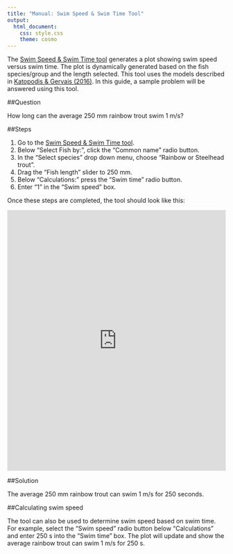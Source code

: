 ```yaml
---
title: "Manual: Swim Speed & Swim Time Tool"
output: 
  html_document:
    css: style.css
    theme: cosmo
---
```


<!-- Google Analytics Script -->
<script>
  (function(i,s,o,g,r,a,m){i['GoogleAnalyticsObject']=r;i[r]=i[r]||function(){
  (i[r].q=i[r].q||[]).push(arguments)},i[r].l=1*new Date();a=s.createElement(o),
  m=s.getElementsByTagName(o)[0];a.async=1;a.src=g;m.parentNode.insertBefore(a,m)
  })(window,document,'script','https://www.google-analytics.com/analytics.js','ga');

  ga('create', 'UA-88888600-1', 'auto');
  ga('send', 'pageview');

</script>

The [Swim Speed &amp; Swim Time tool](http://34.193.104.83/speedtime.html) generates a plot showing swim speed versus swim time. The plot is dynamically generated based on the fish species/group and the length selected. This tool uses the models described in [Katopodis &amp; Gervais (2016)](http://www.dfo-mpo.gc.ca/csas-sccs/Publications/ResDocs-DocRech/2016/2016_002-eng.pdf). In this guide, a sample problem will be answered using this tool.

##Question

How long can the average 250 mm rainbow trout swim 1 m/s?

##Steps


1. Go to the [Swim Speed &amp; Swim Time tool](http://34.193.104.83/speedtime.html).
2. Below "Select Fish by:", click the "Common name" radio button.
3. In the "Select species" drop down menu, choose "Rainbow or Steelhead trout".
4. Drag the "Fish length" slider to 250 mm.
5. Below "Calculations:" press the "Swim time" radio button.
6. Enter "1" in the "Swim speed" box.

Once these steps are completed, the tool should look like this:


<iframe src=http://34.193.104.83/speedtime/?_inputs_&Calculate=%222%22&CName=%22Rainbow%20or%20Steelhead%20trout%22&Group=%22Salmon%20%26%20Walleye%22&l=250&Selecter=%221%22&SName=%22Salvelinus%20fontinalis%22&SS=%221%22&SSEst=true&ST=%22600%22&STEst=true" width="100%" height="600px" style="border:none"></iframe>

##Solution

The average 250 mm rainbow trout can swim 1 m/s for 250 seconds. 

##Calculating swim speed

The tool can also be used to determine swim speed based on swim time. For example, select the "Swim speed" radio button below "Calculations" and enter 250 s into the "Swim time" box. The plot will update and show the average rainbow trout can swim 1 m/s for 250 s. 

